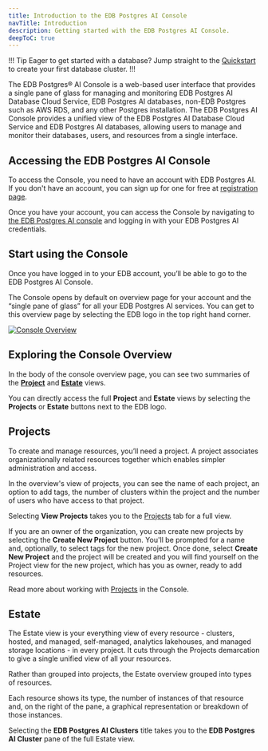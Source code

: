 ```yaml
---
title: Introduction to the EDB Postgres AI Console
navTitle: Introduction
description: Getting started with the EDB Postgres AI Console.
deepToC: true
---
```


!!! Tip
Eager to get started with a database? Jump straight to the [Quickstart](../quickstart/) to create your first database cluster.
!!!

The EDB Postgres® AI Console is a web-based user interface that provides a single pane of glass for managing and monitoring EDB Postgres AI Database Cloud Service, EDB Postgres AI databases, non-EDB Postgres such as AWS RDS, and any other Postgres installation. The EDB Postgres AI Console provides a unified view of the EDB Postgres AI Database Cloud Service and EDB Postgres AI databases, allowing users to manage and monitor their databases, users, and resources from a single interface.

## Accessing the EDB Postgres AI Console

To access the Console, you need to have an account with EDB Postgres AI. If you don't have an account, you can sign up for one for free at [registration page](https://www.enterprisedb.com/accounts/register/biganimal).

Once you have your account, you can access the Console by navigating to [the EDB Postgres AI console](https://portal.biganimal.com) and logging in with your EDB Postgres AI credentials.

## Start using the Console 

Once you have logged in to your EDB account, you’ll be able to go to the EDB Postgres AI Console.

The Console opens by default on overview page for your account and the “single pane of glass” for all your EDB Postgres AI services. You can get to this overview page by selecting the EDB logo in the top right hand corner.

[![Console Overview](images/overview.svg)](images/overview.svg)

## Exploring the Console Overview

In the body of the console overview page, you can see two summaries of the [__Project__](#projects) and [__Estate__](#estate) views. 

You can directly access the full __Project__ and __Estate__ views by selecting the **Projects** or **Estate** buttons next to the EDB logo. 

## Projects

To create and manage resources, you’ll need a project. A project associates organizationally related resources together which enables simpler administration and access.

In the overview's view of projects, you can see the name of each project, an option to add tags, the number of clusters within the project and the number of users who have access to that project.

Selecting **View Projects** takes you to the [Projects](projects) tab for a full view.

If you are an owner of the organization, you can create new projects by selecting the **Create New Project** button. You'll be prompted for a name and, optionally, to select tags for the new project. Once done, select **Create New Project** and the project will be created and you will find yourself on the Project view for the new project, which has you as owner, ready to add resources.

Read more about working with [Projects](projects) in the Console.

## Estate	

The Estate view is your everything view of every resource - clusters, hosted, and managed, self-managed, analytics lakehouses, and managed storage locations - in every project. It cuts through the Projects demarcation to give a single unified view of all your resources. 

Rather than grouped into projects, the Estate overview grouped into types of resources.

Each resource shows its type, the number of instances of that resource and, on the right of the pane, a graphical representation or breakdown of those instances.

Selecting the **EDB Postgres AI Clusters** title takes you to the __EDB Postgres AI Cluster__ pane of the full Estate view.